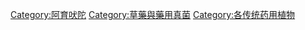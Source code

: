 [[Category:阿育吠陀|Category:阿育吠陀]]
[[Category:草藥與藥用真菌|Category:草藥與藥用真菌]]
[[Category:各传统药用植物|Category:各传统药用植物]]